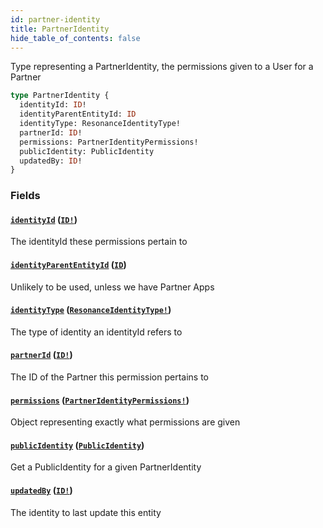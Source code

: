 ```yaml
---
id: partner-identity
title: PartnerIdentity
hide_table_of_contents: false
---
```



Type representing a PartnerIdentity, the permissions given to a User for a Partner

```graphql
type PartnerIdentity {
  identityId: ID!
  identityParentEntityId: ID
  identityType: ResonanceIdentityType!
  partnerId: ID!
  permissions: PartnerIdentityPermissions!
  publicIdentity: PublicIdentity
  updatedBy: ID!
}
```


### Fields

#### [`identityId`](#) ([`ID!`](/developers/shared-apis/adminidentity-api/graphql/reference/scalars/id))

The identityId these permissions pertain to


#### [`identityParentEntityId`](#) ([`ID`](/developers/shared-apis/adminidentity-api/graphql/reference/scalars/id))

Unlikely to be used, unless we have Partner Apps


#### [`identityType`](#) ([`ResonanceIdentityType!`](/developers/shared-apis/adminidentity-api/graphql/reference/enums/resonance-identity-type))

The type of identity an identityId refers to


#### [`partnerId`](#) ([`ID!`](/developers/shared-apis/adminidentity-api/graphql/reference/scalars/id))

The ID of the Partner this permission pertains to


#### [`permissions`](#) ([`PartnerIdentityPermissions!`](/developers/shared-apis/adminidentity-api/graphql/reference/objects/partner-identity-permissions))

Object representing exactly what permissions are given


#### [`publicIdentity`](#) ([`PublicIdentity`](/developers/shared-apis/adminidentity-api/graphql/reference/objects/public-identity))

Get a PublicIdentity for a given PartnerIdentity


#### [`updatedBy`](#) ([`ID!`](/developers/shared-apis/adminidentity-api/graphql/reference/scalars/id))

The identity to last update this entity




